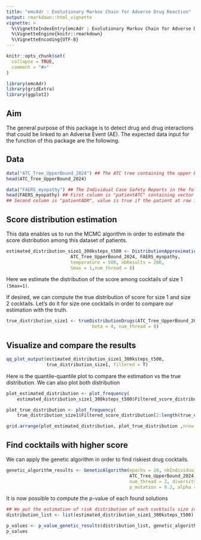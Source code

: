 ```yaml
---
title: "emcAdr : Evolutionary Markov Chain for Adverse Drug Reaction"
output: rmarkdown::html_vignette
vignette: >
  %\VignetteIndexEntry{emcAdr : Evolutionary Markov Chain for Adverse Drug Reaction}
  %\VignetteEngine{knitr::rmarkdown}
  %\VignetteEncoding{UTF-8}
---
```


```r
knitr::opts_chunk$set(
  collapse = TRUE,
  comment = "#>"
)
```

```r
library(emcAdr)
library(gridExtra)
library(ggplot2)
```

## Aim 

The general purpose of this package is to detect drug and drug interactions that could be linked to an Adverse Event (AE). The expected data input for the function of this package are the following. 

## Data 

```r
data("ATC_Tree_UpperBound_2024") ## The ATC tree containing the upper bound
head(ATC_Tree_UpperBound_2024)
```

```r
data("FAERS_myopathy") ## The Individual Case Safety Reports in the following format
head(FAERS_myopathy) ## First column is "patientATC" containing vector of index of drug intake for patient at row i in the ATC tree.
## Second column is "patientADR", value is true if the patient at row i experience the considered AE and false otherwise.
```


## Score distribution estimation

This data enables us to run the MCMC algorithm in order to estimate the score distribution among this dataset of patients.

```r
estimated_distribution_size1_300ksteps_t500 <- DistributionApproximation(300000,
                        ATC_Tree_UpperBound_2024, FAERS_myopathy,
                        temperature = 500, nbResults = 200,
                        Smax = 1,num_thread = 8)
```

Here we estimate the distribution of the score among cocktails of size 1 `(Smax=1)`.

If desired, we can compute the true distribution of score for size 1 and size 2 cocktails. Let's do it for size one cocktails in order to compare our estimation with the truth.

```r
true_distribution_size1 <- trueDistributionDrugs(ATC_Tree_UpperBound_2024, FAERS_myopathy,
                                beta = 4, num_thread = 8)
```

## Visualize and compare the results

```r
qq_plot_output(estimated_distribution_size1_300ksteps_t500,
               true_distribution_size1, filtered = T)
```

Here is the quantile-quantile plot to compare the estimation vs the true distribution. We can also plot both distribution 

```r
plot_estimated_distribution <- plot_frequency(
    estimated_distribution_size1_300ksteps_t500$Filtered_score_distribution[2:length(estimated_distribution_size1_300ksteps_t500$Filtered_score_distribution)], binwidth = .3, sqrt = F, xlab = "H(C)") + labs(title = "Estimated distribution of risks among size 1 cocktails") + theme(plot.title = element_text(size=20)) + ylim(c(0,0.35))

plot_true_distribution <- plot_frequency(
    true_distribution_size1$Filtered_score_distribution[2:length(true_distribution_size1$Filtered_score_distribution)], binwidth = .3, xlab = "H(C)") + labs(title = "True Distribution of Risks among size 1 cocktails") + theme(plot.title = element_text(size=20)) + ylim(c(0,0.35))

grid.arrange(plot_estimated_distribution, plot_true_distribution ,nrow = 2)
```

## Find cocktails with higher score 

We can apply the genetic algorithm in order to find riskiest drug cocktails.

```r
genetic_algorithm_results <- GeneticAlgorithm(epochs = 20, nbIndividuals = 100,
                                              ATC_Tree_UpperBound_2024, FAERS_myopathy,
                                              num_thread = 2, diversity = T,
                                              p_mutation = 0.2, alpha = 1.5)
```

It is now possible to compute the p-value of each found solutions

```r
## We put the estimation of risk distribution of each cocktails size in a list
distribution_list <- list(estimated_distribution_size1_300ksteps_t500)

p_values <- p_value_genetic_results(distribution_list, genetic_algorithm_results)
p_values
```